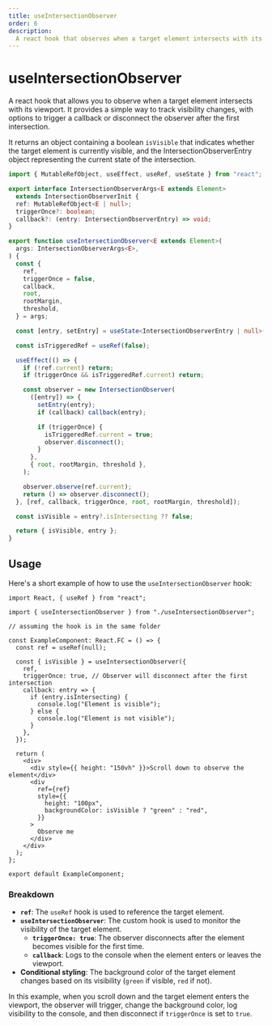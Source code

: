 ```yaml
---
title: useIntersectionObserver
order: 6
description:
  A react hook that observes when a target element intersects with its viewport.
---
```


# useIntersectionObserver

A react hook that allows you to observe when a target element intersects with
its viewport. It provides a simple way to track visibility changes, with options
to trigger a callback or disconnect the observer after the first intersection.

It returns an object containing a boolean `isVisible` that indicates whether the
target element is currently visible, and the IntersectionObserverEntry object
representing the current state of the intersection.

```ts
import { MutableRefObject, useEffect, useRef, useState } from "react";

export interface IntersectionObserverArgs<E extends Element>
  extends IntersectionObserverInit {
  ref: MutableRefObject<E | null>;
  triggerOnce?: boolean;
  callback?: (entry: IntersectionObserverEntry) => void;
}

export function useIntersectionObserver<E extends Element>(
  args: IntersectionObserverArgs<E>,
) {
  const {
    ref,
    triggerOnce = false,
    callback,
    root,
    rootMargin,
    threshold,
  } = args;

  const [entry, setEntry] = useState<IntersectionObserverEntry | null>(null);

  const isTriggeredRef = useRef(false);

  useEffect(() => {
    if (!ref.current) return;
    if (triggerOnce && isTriggeredRef.current) return;

    const observer = new IntersectionObserver(
      ([entry]) => {
        setEntry(entry);
        if (callback) callback(entry);

        if (triggerOnce) {
          isTriggeredRef.current = true;
          observer.disconnect();
        }
      },
      { root, rootMargin, threshold },
    );

    observer.observe(ref.current);
    return () => observer.disconnect();
  }, [ref, callback, triggerOnce, root, rootMargin, threshold]);

  const isVisible = entry?.isIntersecting ?? false;

  return { isVisible, entry };
}
```

## Usage

Here's a short example of how to use the `useIntersectionObserver` hook:

```tsx
import React, { useRef } from "react";

import { useIntersectionObserver } from "./useIntersectionObserver";

// assuming the hook is in the same folder

const ExampleComponent: React.FC = () => {
  const ref = useRef(null);

  const { isVisible } = useIntersectionObserver({
    ref,
    triggerOnce: true, // Observer will disconnect after the first intersection
    callback: entry => {
      if (entry.isIntersecting) {
        console.log("Element is visible");
      } else {
        console.log("Element is not visible");
      }
    },
  });

  return (
    <div>
      <div style={{ height: "150vh" }}>Scroll down to observe the element</div>
      <div
        ref={ref}
        style={{
          height: "100px",
          backgroundColor: isVisible ? "green" : "red",
        }}
      >
        Observe me
      </div>
    </div>
  );
};

export default ExampleComponent;
```

### Breakdown

- **`ref`**: The `useRef` hook is used to reference the target element.
- **`useIntersectionObserver`**: The custom hook is used to monitor the
  visibility of the target element.
  - **`triggerOnce: true`**: The observer disconnects after the element becomes
    visible for the first time.
  - **`callback`**: Logs to the console when the element enters or leaves the
    viewport.
- **Conditional styling**: The background color of the target element changes
  based on its visibility (`green` if visible, `red` if not).

In this example, when you scroll down and the target element enters the
viewport, the observer will trigger, change the background color, log visibility
to the console, and then disconnect if `triggerOnce` is set to `true`.
